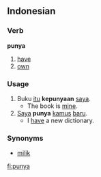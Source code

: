 == Indonesian ==
===Verb===
'''punya'''

# [[have]]
# [[own]]

=== Usage ===
# Buku [[itu]] '''kepunyaan''' [[saya]].
#* The book is [[mine]].
# [[Saya]] '''punya''' [[kamus]] [[baru]].
#* I [[have]] a new dictionary.

=== Synonyms ===
* [[milik]]

[[fi:punya]]